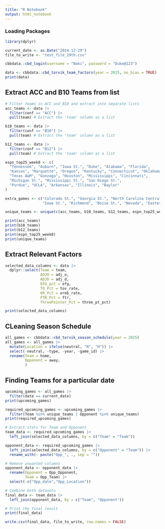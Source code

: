 ```yaml
---
title: "R Notebook"
output: html_notebook
---
```


### Loading Packages
```r
library(dplyr)

current_date <- as.Date("2024-12-29")
file_to_write <- "test_file_29th.csv"
```


```r
cbbdata::cbd_login(username = "Naki", password = "Duke@123")
```

```r
data <- cbbdata::cbd_torvik_team_factors(year = 2025, no_bias = TRUE) 
print(data)
```

## Extract ACC and B10 Teams from list
```r
# Filter teams in ACC and B10 and extract into separate lists
acc_teams <- data |>
  filter(conf == "ACC") |>
  pull(team) # Extract the 'team' column as a list

b10_teams <- data |>
  filter(conf == "B10") |>
  pull(team) # Extract the 'team' column as a list

b12_teams <- data |>
  filter(conf == "B12") |>
  pull(team) # Extract the 'team' column as a list

espn_top25_week8 <- c(
  "Tennessee", "Auburn", "Iowa St.", "Duke", "Alabama", "Florida", 
  "Kansas", "Marquette", "Oregon", "Kentucky", "Connecticut", "Oklahoma", 
  "Texas A&M", "Gonzaga", "Houston", "Mississippi", "Cincinnati", 
  "Michigan St.", "Mississippi St.", "San Diego St.", 
  "Purdue", "UCLA", "Arkansas", "Illinois", "Baylor"
)

extra_games <- c("Colorado St.", "Georgia St.", "North Carolina Central", 
                 "Iowa St.", "Richmond", "Boise St.", "Nevada", "Eastern Kentucky")

unique_teams <- unique(c(acc_teams, b10_teams, b12_teams, espn_top25_week8, extra_games))

print(acc_teams)
print(b10_teams)
print(b12_teams)
print(espn_top25_week8)
print(unique_teams)
```

## Extract Relevant Factors
```r
selected_data_columns <- data |> 
  dplyr::select(Team = team, 
                ADJO = adj_o, 
                ADJD = adj_d,
                EFG_pct = efg, 
                TO_Pct = tov_rate, 
                OR_Pct = oreb_rate,
                FTR_Pct = ftr, 
                ThreePointer_Pct = three_pt_pct)

print(selected_data_columns)
```

## CLeaning Season Schedule
```r
all_games <- cbbdata::cbd_torvik_season_schedule(year = 2025)
all_games <- all_games |>
  mutate(Location = ifelse(neutral, "N", "H")) |>
  select(-neutral, -type, -year, -game_id) |>
  rename(Team = home,
         Opponent = away,
         )
```

## Finding Teams for a particular date

```r
upcoming_games <- all_games |>
  filter(date == current_date)
print(upcoming_games)

required_upcoming_games <- upcoming_games |>
  filter(Team %in% unique_teams | Opponent %in% unique_teams)
print(required_upcoming_games)
```
```r
# Extract stats for Team and Opponent
team_data <- required_upcoming_games |>
  left_join(selected_data_columns, by = c("Team" = "Team"))

opponent_data <- required_upcoming_games |>
  left_join(selected_data_columns, by = c("Opponent" = "Team")) |>
  rename_with(~ paste("Opp_", ., sep = ""))

# Remove unwanted columns
opponent_data <- opponent_data |>
  rename(Opponent = Opp_Opponent,
         Team = Opp_Team) |>
  select(-c("Opp_date","Opp_Location"))

# Combine both datasets
final_data <- team_data |>
  left_join(opponent_data, by = c("Team", "Opponent"))

# Print the final result
print(final_data)
```

```r
write.csv(final_data, file_to_write, row.names = FALSE)
```
